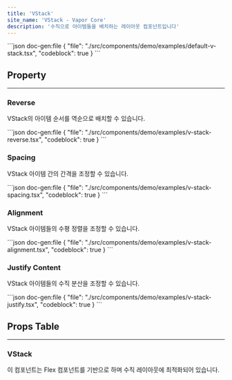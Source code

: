```yaml
---
title: 'VStack'
site_name: 'VStack - Vapor Core'
description: '수직으로 아이템들을 배치하는 레이아웃 컴포넌트입니다'
---
```


<Demo name="default-v-stack">
```json doc-gen:file
{
    "file": "./src/components/demo/examples/default-v-stack.tsx",
    "codeblock": true
}
```
</Demo>

## Property

---

### Reverse

VStack의 아이템 순서를 역순으로 배치할 수 있습니다.

<Demo name="v-stack-reverse">
```json doc-gen:file
{
    "file": "./src/components/demo/examples/v-stack-reverse.tsx",
    "codeblock": true
}
```
</Demo>

### Spacing

VStack 아이템 간의 간격을 조정할 수 있습니다.

<Demo name="v-stack-spacing">
```json doc-gen:file
{
    "file": "./src/components/demo/examples/v-stack-spacing.tsx",
    "codeblock": true
}
```
</Demo>

### Alignment

VStack 아이템들의 수평 정렬을 조정할 수 있습니다.

<Demo name="v-stack-alignment">
```json doc-gen:file
{
    "file": "./src/components/demo/examples/v-stack-alignment.tsx",
    "codeblock": true
}
```
</Demo>

### Justify Content

VStack 아이템들의 수직 분산을 조정할 수 있습니다.

<Demo name="v-stack-justify">
```json doc-gen:file
{
    "file": "./src/components/demo/examples/v-stack-justify.tsx",
    "codeblock": true
}
```
</Demo>

## Props Table

---

### VStack

이 컴포넌트는 Flex 컴포넌트를 기반으로 하며 수직 레이아웃에 최적화되어 있습니다.

<ComponentPropsTable file="v-stack" section="props" />

